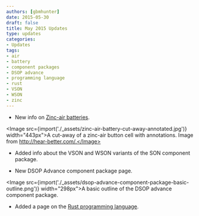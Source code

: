 ```yaml
---
authors: [gbmhunter]
date: 2015-05-30
draft: false
title: May 2015 Updates
type: updates
categories:
- Updates
tags:
- air
- battery
- component packages
- DSOP advance
- programming language
- rust
- VSON
- WSON
- zinc
---
```



* New info on [Zinc-air batteries](/electronics/components/batteries/#zinc-air-batteries).


<Image src={import('./_assets/zinc-air-battery-cut-away-annotated.jpg')} width="443px">A cut-away of a zinc-air button cell with annotations. Image from http://hear-better.com/.</Image>

* Added info about the VSON and WSON variants of the SON component package.

* New DSOP Advance component package page.


<Image src={import('./_assets/dsop-advance-component-package-basic-outline.png')} width="298px">A basic outline of the DSOP advance component package.</Image>
    
* Added a page on the [Rust programming language](/programming/languages/rust).
